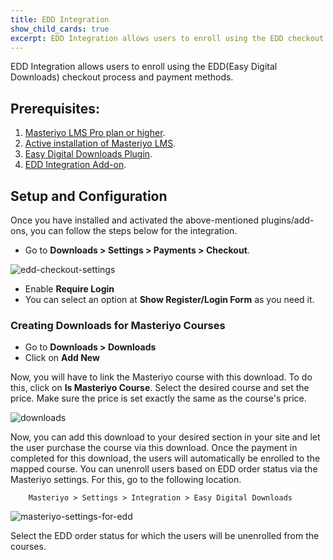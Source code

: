 ```yaml
---
title: EDD Integration
show_child_cards: true
excerpt: EDD Integration allows users to enroll using the EDD checkout process and payment methods.
--- 
```


EDD Integration allows users to enroll using the EDD(Easy Digital Downloads) checkout process and payment methods.

## Prerequisites:
1. [Masteriyo LMS Pro plan or higher](https://masteriyo.com/pricing/).  
2. [Active installation of Masteriyo LMS](https://docs.masteriyo.com/getting-started/installation#installing-masteriyo-lms-pro-version).
2. [Easy Digital Downloads Plugin](https://easydigitaldownloads.com/).        
3. [EDD Integration Add-on](https://docs.masteriyo.com/getting-started/activate-masteriyo-addons).        

## Setup and Configuration

Once you have installed and activated the above-mentioned plugins/add-ons, you can follow the steps below for the integration.

- Go to **Downloads > Settings > Payments > Checkout**.

![edd-checkout-settings](https://github.com/Masteriyo/masteriyo-docs/assets/75772539/55c4f13d-990f-46a0-90ae-0cebb2f7cb1f)

- Enable **Require Login** 
- You can select an option at **Show Register/Login Form** as you need it.

### Creating Downloads for Masteriyo Courses

- Go to **Downloads > Downloads**
- Click on **Add New**

Now, you will have to link the Masteriyo course with this download. To do this, click on **Is Masteriyo Course**. Select the desired course and set the price. Make sure the price is set exactly the same as the course's price. 

![downloads](https://github.com/Masteriyo/masteriyo-docs/assets/75772539/3031a1f5-547d-419d-b76d-5357682bea84)

Now, you can add this download to your desired section in your site and let the user purchase the course via this download. Once the payment in completed for this download, the users will automatically be enrolled to the mapped course. You can unenroll users based on EDD order status via the Masteriyo settings. For this, go to the following location.

        Masteriyo > Settings > Integration > Easy Digital Downloads

![masteriyo-settings-for-edd](https://github.com/Masteriyo/masteriyo-docs/assets/75772539/e05abd7f-91d9-4a7a-9ba9-7a3ac285f04a)

Select the EDD order status for which the users will be unenrolled from the courses. 
